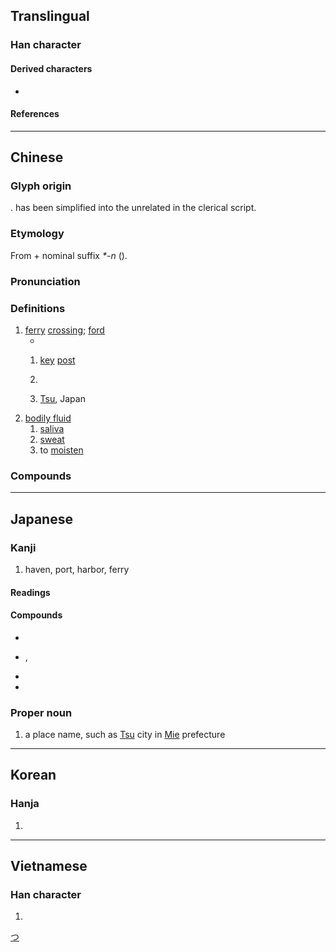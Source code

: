 {{character info/new}}
==Translingual==

===Han character===
{{Han char|rn=85|rad=水|as=06|sn=9|four=35107|canj=ELQ|ids=⿰氵聿}}

====Derived characters====
* {{l|mul|[[𦩨]], [[葏]], [[堻]], [[𤀷]]}}

====References====
{{Han ref|kx=0621.090|dkj=17396|dj=1017.070|hdz=31616.110|uh=6D25}}

----

==Chinese==
{{zh-forms|alt=𣸁,𦪉}}

===Glyph origin===
{{Han etym}}
{{Han compound|水|c1=s|t1=water|𦘔|c2=p|ls=psc}}. {{och-l|𦘔}} has been simplified into the unrelated {{och-l|聿}} in the clerical script.

===Etymology===
From {{och-l|濟|to ferry|id=2}} + nominal suffix ''*-n'' ({{zh-ref|Schuessler, 2007}}).

===Pronunciation===
{{zh-pron
|m=jīn
|c=zeon1
|md=cĭng
|mn=xm,qz,tw:tin/chin
|mn_note=Xiamen, Quanzhou, Taiwan: tin - vernacular; chin - literary
|mn-t=zing1
|w=1jin
|mc=y
|oc=y
|cat=n,pn
}}

===Definitions===
{{zh-hanzi}}

# [[ferry]] [[crossing]]; [[ford]]
#* {{zh-x|^長沮、^桀溺 耦 而 耕， ^孔子 過 之，使 ^子路 問津 焉。|Chang Zu and Jie Ni were at work in the field together. Confucius passed by them, and sent Zi Lu to inquire for the '''ford'''.|ref=Analects}}
## {{lb|zh|figurative}} [[key]] [[post]]
## {{zh-short|天津|[[Tianjin]]}}
## {{zh-div|市}} [[Tsu]], Japan
# [[bodily fluid]]
## [[saliva]]
## [[sweat]]
## to [[moisten]]

===Compounds===
{{zh-der|津巴布韋|津渡|津筏|津津|津津樂道|津津有味|津貼|津液|京津大鼓|平津|天津|位居要津|乏人問津|問津|唾津兒|白馬津|津潤|橋津|清津|文津閣|津鼓|津吏|指點迷津|津史|牛津|津濟|津關|益氣生津|津貼制度|知津|津發|河津|生津止渴|玄津|津浦鐵路|津送|無人問津|濕津津|波津|津涯|津梁|汗津津|津要|打鼓津頭|盟津|生津|津遣|要路津|蒲津|薪津|覺返迷津|關津|遍體生津|迷津|赤津津|要津|義津|江津|東津|上津|旗津}}

----

==Japanese==

===Kanji===
{{ja-kanji|grade=c|rs=水06}}

# haven, port, harbor, ferry

====Readings====
{{ja-readings
|goon=しん
|kanon=しん
|kun=つ-
|nanori=す, ず, つ, づ
}}

====Compounds====
* {{ja-r|津%液|しん%えき}}
* {{ja-r|津々%浦々|つつ%うらうら|rom=-}}, {{ja-r|津津%浦浦|つつ%うらうら}}
* {{ja-r|津%波|つ%なみ}}
* {{ja-r|津%軽|つ%がる}}

===Proper noun===
{{ja-pos|つ|proper}}
{{ja-kanjitab|つ|yomi=k}}

# a place name, such as [[Tsu]] city in [[Mie]] prefecture

[[Category:ja:Cities|つ]]

----

==Korean==

===Hanja===
{{ko-hanja|hangeul=진}}

# {{defn|lang=ko|sort=水06}}

----

==Vietnamese==

===Han character===
{{vi-hantu|[[tân]]|rs=水06}}

# {{defn|lang=vi|sort=水06}}